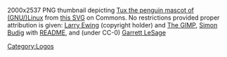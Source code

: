 2000x2537 PNG thumbnail depicting [[wikipedia:Tux_(mascot)|Tux the penguin mascot of (GNU/)Linux]] from [https://commons.wikimedia.org/w/index.php?curid=753970 this SVG] on Commons. No restrictions provided proper attribution is given: [mailto:lewing@isc.tamu.edu Larry Ewing] (copyright holder) and [https://www.gimp.org/ The GIMP], [http://www.home.unix-ag.org/simon/ Simon Budig] with [http://www.home.unix-ag.org/simon/penguin/README README], and (under CC-0) [https://github.com/garrett/Tux Garrett LeSage]

[[Category:Logos]]